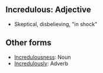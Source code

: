 ==Incredulous: Adjective==
*Skeptical, disbelieving, "in shock"

==Other forms==
*[[Incredulousness]]: Noun
*[[Incredulously]]: Adverb